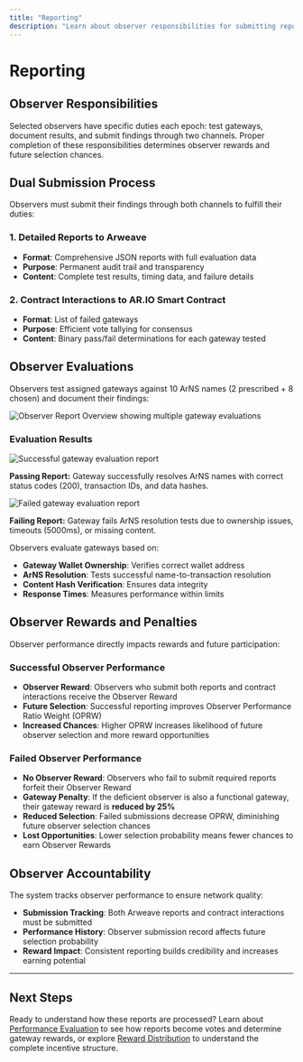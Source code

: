 ```yaml
---
title: "Reporting"
description: "Learn about observer responsibilities for submitting reports to Arweave and the AR.IO Smart Contract"
---
```


# Reporting

## Observer Responsibilities

Selected observers have specific duties each epoch: test gateways, document results, and submit findings through two channels. Proper completion of these responsibilities determines observer rewards and future selection chances.

## Dual Submission Process

Observers must submit their findings through both channels to fulfill their duties:

### 1. Detailed Reports to Arweave
- **Format**: Comprehensive JSON reports with full evaluation data
- **Purpose**: Permanent audit trail and transparency
- **Content**: Complete test results, timing data, and failure details

### 2. Contract Interactions to AR.IO Smart Contract
- **Format**: List of failed gateways
- **Purpose**: Efficient vote tallying for consensus
- **Content**: Binary pass/fail determinations for each gateway tested

## Observer Evaluations

Observers test assigned gateways against 10 ArNS names (2 prescribed + 8 chosen) and document their findings:

![Observer Report Overview showing multiple gateway evaluations](/observer-report.png)

### Evaluation Results

<div style={{display: "flex", gap: "2rem", margin: "2rem 0"}}>
  <div style={{flex: 1}}>
    <img src="/observer-report-pass.png" alt="Successful gateway evaluation report" style={{width: "100%"}} />
    <p style={{textAlign: "center", marginTop: "1rem", fontStyle: "italic"}}>
      <strong>Passing Report:</strong> Gateway successfully resolves ArNS names with correct status codes (200), transaction IDs, and data hashes.
    </p>
  </div>
  <div style={{flex: 1}}>
    <img src="/observer-report-fail.png" alt="Failed gateway evaluation report" style={{width: "100%"}} />
    <p style={{textAlign: "center", marginTop: "1rem", fontStyle: "italic"}}>
      <strong>Failing Report:</strong> Gateway fails ArNS resolution tests due to ownership issues, timeouts (5000ms), or missing content.
    </p>
  </div>
</div>

Observers evaluate gateways based on:
- **Gateway Wallet Ownership**: Verifies correct wallet address
- **ArNS Resolution**: Tests successful name-to-transaction resolution
- **Content Hash Verification**: Ensures data integrity
- **Response Times**: Measures performance within limits

## Observer Rewards and Penalties

Observer performance directly impacts rewards and future participation:

### Successful Observer Performance
- **Observer Reward**: Observers who submit both reports and contract interactions receive the Observer Reward
- **Future Selection**: Successful reporting improves Observer Performance Ratio Weight (OPRW)
- **Increased Chances**: Higher OPRW increases likelihood of future observer selection and more reward opportunities

### Failed Observer Performance
- **No Observer Reward**: Observers who fail to submit required reports forfeit their Observer Reward
- **Gateway Penalty**: If the deficient observer is also a functional gateway, their gateway reward is **reduced by 25%**
- **Reduced Selection**: Failed submissions decrease OPRW, diminishing future observer selection chances
- **Lost Opportunities**: Lower selection probability means fewer chances to earn Observer Rewards

## Observer Accountability

The system tracks observer performance to ensure network quality:

- **Submission Tracking**: Both Arweave reports and contract interactions must be submitted
- **Performance History**: Observer submission record affects future selection probability
- **Reward Impact**: Consistent reporting builds credibility and increases earning potential


---

## Next Steps

Ready to understand how these reports are processed? Learn about [Performance Evaluation](/learn/oip/performance-evaluation) to see how reports become votes and determine gateway rewards, or explore [Reward Distribution](/learn/oip/reward-distribution) to understand the complete incentive structure.